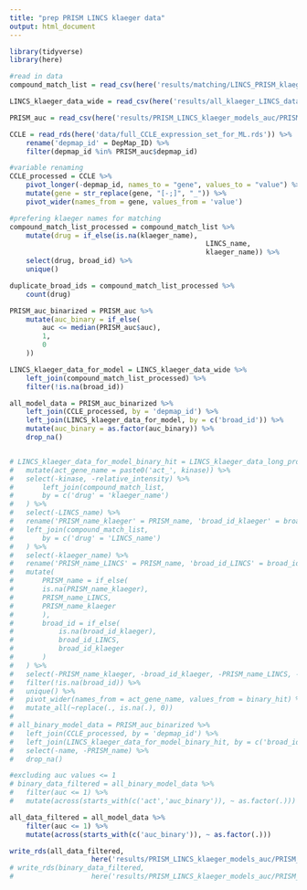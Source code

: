 ```yaml
---
title: "prep PRISM LINCS klaeger data"
output: html_document
---
```


```r
library(tidyverse)
library(here)
```

```r
#read in data 
compound_match_list = read_csv(here('results/matching/LINCS_PRISM_klaeger_combined_drug_matches_final.csv'))

LINCS_klaeger_data_wide = read_csv(here('results/all_klaeger_LINCS_data_for_ml_wide.csv'))

PRISM_auc = read_csv(here('results/PRISM_LINCS_klaeger_models_auc/PRISM_auc_for_ml.csv'))

CCLE = read_rds(here('data/full_CCLE_expression_set_for_ML.rds')) %>% 
	rename('depmap_id' = DepMap_ID) %>% 
	filter(depmap_id %in% PRISM_auc$depmap_id)

```

```r
#variable renaming
CCLE_processed = CCLE %>% 
	pivot_longer(-depmap_id, names_to = "gene", values_to = "value") %>% 
	mutate(gene = str_replace(gene, "[-;]", "_")) %>% 
	pivot_wider(names_from = gene, values_from = 'value')
```

```r
#prefering klaeger names for matching
compound_match_list_processed = compound_match_list %>% 
	mutate(drug = if_else(is.na(klaeger_name), 
												LINCS_name, 
												klaeger_name)) %>% 
	select(drug, broad_id) %>% 
	unique()

duplicate_broad_ids = compound_match_list_processed %>% 
	count(drug)
```

```r
PRISM_auc_binarized = PRISM_auc %>% 
	mutate(auc_binary = if_else(
		auc <= median(PRISM_auc$auc),
		1,
		0
	))

LINCS_klaeger_data_for_model = LINCS_klaeger_data_wide %>% 
	left_join(compound_match_list_processed) %>% 
	filter(!is.na(broad_id))

all_model_data = PRISM_auc_binarized %>% 
	left_join(CCLE_processed, by = 'depmap_id') %>% 
	left_join(LINCS_klaeger_data_for_model, by = c('broad_id')) %>% 
	mutate(auc_binary = as.factor(auc_binary)) %>% 
	drop_na() 


# LINCS_klaeger_data_for_model_binary_hit = LINCS_klaeger_data_long_processed %>% 
# 	mutate(act_gene_name = paste0('act_', kinase)) %>% 
# 	select(-kinase, -relative_intensity) %>% 
# 		left_join(compound_match_list,
# 		by = c('drug' = 'klaeger_name')
# 	) %>% 
# 	select(-LINCS_name) %>% 
# 	rename('PRISM_name_klaeger' = PRISM_name, 'broad_id_klaeger' = broad_id) %>%
# 	left_join(compound_match_list,
# 		by = c('drug' = 'LINCS_name')
# 	) %>% 
# 	select(-klaeger_name) %>% 
# 	rename('PRISM_name_LINCS' = PRISM_name, 'broad_id_LINCS' = broad_id) %>% 
# 	mutate(
# 		PRISM_name = if_else(
# 		is.na(PRISM_name_klaeger),
# 		PRISM_name_LINCS,
# 		PRISM_name_klaeger
# 		),
# 		broad_id = if_else(
# 			is.na(broad_id_klaeger),
# 			broad_id_LINCS,
# 			broad_id_klaeger
# 		)
# 	) %>% 
# 	select(-PRISM_name_klaeger, -broad_id_klaeger, -PRISM_name_LINCS, -broad_id_LINCS) %>% 
# 	filter(!is.na(broad_id)) %>% 
# 	unique() %>%
# 	pivot_wider(names_from = act_gene_name, values_from = binary_hit) %>% 
# 	mutate_all(~replace(., is.na(.), 0))
# 
# all_binary_model_data = PRISM_auc_binarized %>% 
# 	left_join(CCLE_processed, by = 'depmap_id') %>% 
# 	left_join(LINCS_klaeger_data_for_model_binary_hit, by = c('broad_id')) %>% 
# 	select(-name, -PRISM_name) %>% 
# 	drop_na()

#excluding auc values <= 1
# binary_data_filtered = all_binary_model_data %>% 
# 	filter(auc <= 1) %>% 
# 	mutate(across(starts_with(c('act','auc_binary')), ~ as.factor(.)))

all_data_filtered = all_model_data %>% 
	filter(auc <= 1) %>% 
	mutate(across(starts_with(c('auc_binary')), ~ as.factor(.)))

write_rds(all_data_filtered,
					here('results/PRISM_LINCS_klaeger_models_auc/PRISM_LINCS_klaeger_data_for_ml_auc.rds.gz'), compress = "gz")
# write_rds(binary_data_filtered, 
# 					here('results/PRISM_LINCS_klaeger_models_auc/PRISM_LINCS_klaeger_binary_data_for_ml_auc.rds.gz'), compress = "gz")

```